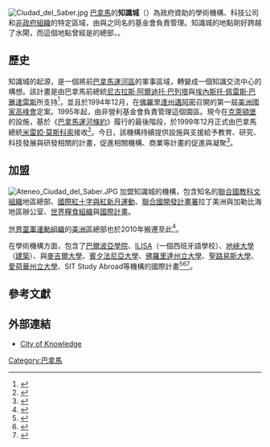 {{Distinguish|中新广州知识城}}
[[File:Ciudad_del_Saber.jpg|thumb]]
[[巴拿馬|巴拿馬]]的'''知識城'''（{{lang-es|Ciudad del Saber}}）為政府資助的學術機構、科技公司和[[非政府組織|非政府組織]]的特定區域，由與之同名的基金會負責管理。知識城的地點剛好跨越了{{le|密拉福樂斯|Miraflores (Panama)}}水閘，而這個地點曾經是{{le|美國陸軍南方司令部|United States Army South}}的總部，{{le|克萊頓堡|Fort Clayton}}。

==歷史==
知識城的起源，是一個將前[[巴拿馬運河區|巴拿馬運河區]]的軍事區域，轉變成一個知識交流中心的構想。該計畫是由巴拿馬前總統[[尼古拉斯·阿爾迪托·巴列塔|尼古拉斯·阿爾迪托·巴列塔]]與[[埃內斯托·佩雷斯·巴雅達雷斯|埃內斯托·佩雷斯·巴雅達雷斯]]所支持<ref>{{cite web |url=http://forusa.org/programs/panama/archives/0797-2.htm |title=Panama Update Archive |publisher=Fellowship of Reconciliation (FOR) |accessdate=2011-03-16 |deadurl=yes |archiveurl=https://archive.is/20120711022818/http://forusa.org/programs/panama/archives/0797-2.htm |archivedate=2012-07-11 }}</ref>，並且於1994年12月，在[[佛羅里達州|佛羅里達州]][[邁阿密|邁阿密]]召開的第一屆[[美洲國家高峰會|美洲國家高峰會]]定案。1995年起，由非營利基金會負責管理這個園區。現今在[[克萊頓堡|克萊頓堡]]的設施，基於《[[巴拿馬運河條約|巴拿馬運河條約]]》履行的最後階段，於1999年12月正式由巴拿馬總統[[米雷婭·莫斯科索|米雷婭·莫斯科索]]接收<ref>{{cite web |url=http://www.nytimes.com/learning/teachers/featured_articles/19991215wednesday.html |title=The Big Ditch: Panama's Big Opportunity |publisher=The New York Times |accessdate=2011-03-16 |archive-date=2015-05-27 |archive-url=https://web.archive.org/web/20150527154249/http://www.nytimes.com/learning/teachers/featured_articles/19991215wednesday.html |dead-url=no }}</ref>。今日，該機構持續提供設施與支援給予教育、研究、科技發展與研發相關的計畫，促進相關機構、商業等計畫的促進與凝聚<ref name="USF">{{cite web |url=http://health.usf.edu/intprog/panama/City_of_Knowledge.htm |title=City of Knowledge - Panama |publisher=USF Health - Office of International Programs |accessdate=2011-03-16 |deadurl=yes |archiveurl=https://web.archive.org/web/20110720101810/http://health.usf.edu/intprog/panama/City_of_Knowledge.htm |archivedate=2011-07-20 }}</ref>。

==加盟==
[[File:Ateneo_Ciudad_del_Saber.JPG|thumb]]
加盟知識城的機構，包含知名的[[聯合國教科文組織|聯合國教科文組織]]地區總部、[[國際紅十字與紅新月運動|國際紅十字與紅新月運動]]、[[聯合國開發計畫署|聯合國開發計畫署]]拉丁美洲與加勒比海地區辦公室、[[世界糧食組織|世界糧食組織]]與[[國際計畫|國際計畫]]。

[[世界童軍運動組織|世界童軍運動組織]]的[[世界童軍運動組織美洲區|美洲區]]總部也於2010年搬遷至此<ref>{{cite web |url=http://scout.org/en/around_the_world/region_interamericana/ |title=Interamerica Portal |publisher=World Organization of the Scout Movement |accessdate=2011-03-16 |deadurl=yes |archiveurl=http://arquivo.pt/wayback/20090629040301/http://www.scout.org/en/around_the_world/region_interamericana |archivedate=2009-06-29 }}</ref>。

在學術機構方面，包含了[[巴爾波亞學院|巴爾波亞學院]]、[[ILISA|ILISA]]（一個西班牙語學校）、[[地峽大學|地峽大學]]（[[建築|建築]]）、與[[麥吉爾大學|麥吉爾大學]]、[[賓夕法尼亞大學|賓夕法尼亞大學]]、[[佛羅里達州立大學|佛羅里達州立大學]]、[[聖路易斯大學|聖路易斯大學]]、[[愛荷華州立大學|愛荷華州立大學]]、SIT Study Abroad等機構的國際計畫<ref>{{cite web |url=http://www.ciudaddelsaber.org/foundation/academic-department/affiliates |title=Affiliates |publisher=CiudadDelSaber.org |accessdate=2011-03-16 |archive-url=https://web.archive.org/web/20110725173430/http://www.ciudaddelsaber.org/foundation/academic-department/affiliates |archive-date=2011-07-25 |dead-url=yes }}</ref><ref>{{cite web |url=http://panama.fsu.edu/index.php?option=com_content&task=view&id=35&Itemid=57 |title=About FSU Panama |publisher=Florida State University |accessdate=2011-03-16 |archive-date=2011-01-02 |archive-url=https://web.archive.org/web/20110102220731/http://panama.fsu.edu/index.php?option=com_content&task=view&id=35&Itemid=57 |dead-url=no }}</ref><ref>{{cite web |url=http://www.global.ag.iastate.edu/partnerships_latin_america.php#panama |title=International Partnerships - Latin America |publisher=Iowa State University Global Agriculture Programs |accessdate=2011-03-16 |deadurl=yes |archiveurl=https://web.archive.org/web/20110207194624/http://www.global.ag.iastate.edu/partnerships_latin_america.php#panama |archivedate=2011-02-07 }}</ref>。

==參考文獻==
{{reflist}}

==外部連結==
*[http://www.ciudaddelsaber.org/ City of Knowledge] {{Wayback|url=http://www.ciudaddelsaber.org/ |date=20130529184747 }}

[[Category:巴拿馬|Category:巴拿馬]]